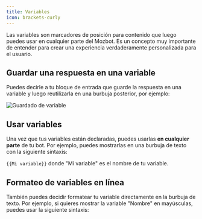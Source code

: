 ```yaml
---
title: Variables
icon: brackets-curly
---
```


Las variables son marcadores de posición para contenido que luego puedes usar en cualquier parte del Mozbot. Es un concepto muy importante de entender para crear una experiencia verdaderamente personalizada para el usuario.

## Guardar una respuesta en una variable

Puedes decirle a tu bloque de entrada que guarde la respuesta en una variable y luego reutilizarla en una burbuja posterior, por ejemplo:

<Frame>
  <img src="/images/variables/question.png" alt="Guardado de variable" />
</Frame>

## Usar variables

Una vez que tus variables están declaradas, puedes usarlas **en cualquier parte** de tu bot. Por ejemplo, puedes mostrarlas en una burbuja de texto con la siguiente sintaxis:

`{{Mi variable}}` donde "Mi variable" es el nombre de tu variable.

## Formateo de variables en línea

También puedes decidir formatear tu variable directamente en la burbuja de texto. Por ejemplo, si quieres mostrar la variable "Nombre" en mayúsculas, puedes usar la siguiente sintaxis:
